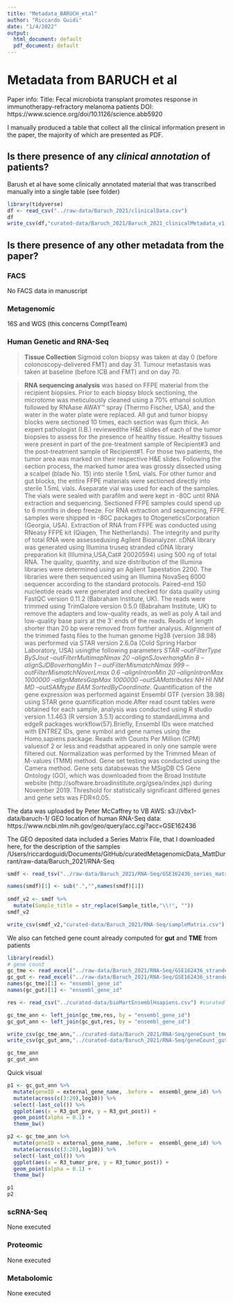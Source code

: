 ```yaml
---
title: "Metadata_BARUCH_etal"
author: "Riccardo Guidi"
date: "1/4/2022"
output:
  html_document: default
  pdf_document: default
---
```


# Metadata from BARUCH et al
Paper info:
Title: Fecal microbiota transplant promotes response in immunotherapy-refractory melanoma patients
DOI: https://www.science.org/doi/10.1126/science.abb5920

I manually produced a table that collect all the clinical information present in the paper, the majority of which are presented as PDF.

## Is there presence of any _clinical annotation_ of patients?
Barush et al have some clinically annotated material that was transcribed manually into a single table (see  folder)

```r
library(tidyverse)
df <- read_csv("../raw-data/Baruch_2021/clinicalData.csv")
df
write_csv(df,"curated-data/Baruch_2021/Baruch_2021_clinicalMetadata_v1.csv")

```

## Is there presence of any other metadata from the paper?

### FACS

No FACS data in manuscript

### Metagenomic

16S and WGS (this concerns ComptTeam)

### Human Genetic and RNA-Seq

> **Tissue Collection** Sigmoid colon biopsy was taken at day 0 (before colonoscopy-delivered FMT) and day 31. Tumour metastasis was taken at baseline (before ICB and FMT) and on day 70.

> **RNA sequencing analysis** was based on FFPE material from the recipient biopsies. Prior to each biopsy block sectioning, the microtome was meticulously cleaned using a 70% ethanol solution followed by RNAase AWAY™ spray (Thermo Fischer, USA), and the water in the water plate were replaced. All gut and tumor biopsy blocks were sectioned 10 times, each section was 6μm thick. An expert pathologist (I.B.) reviewedthe H&E slides of each of the tumor biopsies to assess for the presence of healthy tissue. Healthy tissues were present in part of the pre-treatment sample of Recipient#3 and the post-treatment sample of Recipient#1. For those two patients, the tumor area was marked on their respective H&E slides. Following the section process, the marked tumor area was grossly dissected using a scalpel (blade No. 15) into sterile 1.5mL vials. For other tumor and gut blocks, the entire FFPE materials were sectioned directly into sterile 1.5mL vials. Aseparate vial was used for each of the samples. The vials were sealed with parafilm and were kept in -80C until RNA extraction and sequencing. Sectioned FFPE samples could spend up to 6 months in deep freeze. For RNA extraction and sequencing, FFPE samples were shipped in -80C packages to OtogeneticsCorporation (Georgia, USA). Extraction of RNA from FFPE was conducted using RNeasy FFPE kit (Qiagen, The Netherlands). The integrity and purity of total RNA were assessedusing Agilent Bioanalyzer. cDNA library was generated using Illumina truseq stranded cDNA library preparation kit (Illumina,USA,Cat# 20020594) using 500 ng of total RNA. The quality, quantity, and size distribution of the Illumina libraries were determined using an Agilent Tapestation 2200. The libraries were then sequenced using an Illumina NovaSeq 6000 sequencer according to the standard protocols. Paired-end 150 nucleotide reads were generated and checked for data quality using FastQC version 0.11.2 (Babraham Institute, UK). The reads were trimmed using TrimGalore version 0.5.0 (Babraham Institute, UK) to remove the adapters and low-quality reads, as well as poly A tail and low-quality base pairs at the 3' ends of the reads. Reads of length shorter than 20 bp were removed from further analysis. Alignment of the trimmed fastq files to the human genome Hg38 (version 38.98) was performed via STAR version 2.6.0a (Cold Spring Harbor Laboratory, USA) usingthe following parameters 
*STAR --outFilterType BySJout --outFilterMultimapNmax 20 --alignSJoverhangMin 8 --alignSJDBoverhangMin 1 -- outFilterMismatchNmax 999 --outFilterMismatchNoverLmax 0.6 --alignIntronMin 20 --alignIntronMax 1000000 --alignMatesGapMax 1000000 --outSAMattributes NH HI NM MD --outSAMtype BAM SortedByCoordinate.*
Quantification of the gene expression was performed against Ensembl GTF (version 38.98) using STAR gene quantification mode.After read count tables were obtained for each sample, analysis was conducted using R studio version 1.1.463 (R version 3.5.1) according to standardLimma and edgeR packages workflow(57).Briefly, Ensembl IDs were matched with ENTREZ IDs, gene symbol and gene names using the Homo.sapiens package. Reads with Counts Per Million (CPM) valuesof 2 or less and readsthat appeared in only one sample were filtered out. Normalization was performed by the Trimmed Mean of M-values (TMM) method. Gene set testing was conducted using the Camera method. Gene sets databsewas the MSigDB C5 Gene Ontology (GO), which was downloaded from the Broad Institute website (http://software.broadinstitute.org/gsea/index.jsp) during November 2019. Threshold for statistically significant differed genes and gene sets was FDR≤0.05.

The data was uploaded by Peter McCaffrey to VB AWS: s3://vbx1-data/baruch-1/
GEO location of human RNA-Seq data: https://www.ncbi.nlm.nih.gov/geo/query/acc.cgi?acc=GSE162436

The GEO deposited data included a Series Matrix File, that I downloaded here, for the description of the samples
/Users/riccardoguidi/Documents/GitHub/curatedMetagenomicData_MattDurrant/raw-data/Baruch_2021/RNA-Seq

```r
smdf <- read_tsv("../raw-data/Baruch_2021/RNA-Seq/GSE162436_series_matrix_table.csv", skip = 32, name_repair = "universal")

names(smdf)[1] <- sub(".","",names(smdf)[1])
 
smdf_v2 <- smdf %>%
  mutate(Sample_title = str_replace(Sample_title,"\\!", ""))
smdf_v2

write_csv(smdf_v2,"curated-data/Baruch_2021/RNA-Seq/sampleMatrix.csv")

```

We also can fetched gene count already computed for **gut** and **TME** from patients

```r
library(readxl)
# gene count
gc_tme <- read_excel("../raw-data/Baruch_2021/RNA-Seq/GSE162436_stranded_rev_CPM2_tumor_TMM_counts.xlsx")
gc_gut <- read_excel("../raw-data/Baruch_2021/RNA-Seq/GSE162436_stranded_rev_CPM2_gut_TMM_counts.xlsx")
names(gc_tme)[1] <- "ensembl_gene_id"
names(gc_gut)[1] <- "ensembl_gene_id"

res <- read_csv("../curated-data/bioMartEnsemblHsapiens.csv") #curated list of ENSMBLE gene names

gc_tme_ann <- left_join(gc_tme,res, by = "ensembl_gene_id")
gc_gut_ann <- left_join(gc_gut,res, by = "ensembl_gene_id")

write_csv(gc_tme_ann,"../curated-data/Baruch_2021/RNA-Seq/geneCount_tme_ann.csv")
write_csv(gc_gut_ann,"../curated-data/Baruch_2021/RNA-Seq/geneCount_gut_ann.csv")

gc_tme_ann
gc_gut_ann


```

Quick visual

```r
p1 <- gc_gut_ann %>%
  mutate(geneID = external_gene_name, .before =  ensembl_gene_id) %>%
  mutate(across(c(3:20),log10)) %>%
  select(-last_col()) %>%
  ggplot(aes(x = R3_gut_pre, y = R3_gut_post)) + 
  geom_point(alpha = 0.1) +
  theme_bw()

p2 <- gc_tme_ann %>%
  mutate(geneID = external_gene_name, .before =  ensembl_gene_id) %>%
  mutate(across(c(3:20),log10)) %>%
  select(-last_col()) %>%
  ggplot(aes(x = R3_tumor_pre, y = R3_tumor_post)) + 
  geom_point(alpha = 0.1) +
  theme_bw()

p1
p2
```

### scRNA-Seq

None executed

### Proteomic

None executed

### Metabolomic

None executed


